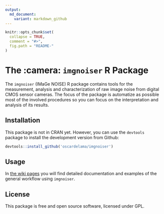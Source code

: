 ```yaml
---
output:
  md_document:
    variant: markdown_github
---
```


<!-- README.md is generated from README.Rmd. Please edit that file -->

```r
knitr::opts_chunk$set(
  collapse = TRUE,
  comment = "#>",
  fig.path = "README-"
)
```

The :camera: `imgnoiser` R Package
===================================

<!-- Non tested state
[![Build Status](https://travis-ci.org/oscardelama/imgnoiser.png?branch=master)](https://travis-ci.org/oscardelama/imgnoiser)
-->

The `imgnoiser` (IMaGe NOISE) R package contains tools for the measurement, analysis and characterization of raw image noise from digital CMOS sensor cameras. The focus of the package is automatize as possible most of the involved procedures so you can focus on the interpretation and analysis of its results.

Installation
------------

This package is not in CRAN yet. However, you can use the `devtools` package to install the development version from Github:

```r
devtools::install_github('oscardelama/imgnoiser')
```

Usage
-----
In [the wiki pages](https://github.com/oscardelama/imgnoiser/wiki) you will find detailed documentation and examples of the general workflow using `imgnoiser`.

License
-------

This package is free and open source software, licensed under GPL.
